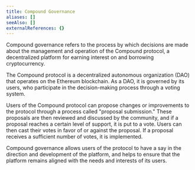 ```yaml
---
title: Compound Governance
aliases: []
seeAlso: []
externalReferences: {}
---
```


Compound governance refers to the process by which decisions are made about the management and operation of the Compound protocol, a decentralized platform for earning interest on and borrowing cryptocurrency.

The Compound protocol is a decentralized autonomous organization (DAO) that operates on the Ethereum blockchain. As a DAO, it is governed by its users, who participate in the decision-making process through a voting system.

Users of the Compound protocol can propose changes or improvements to the protocol through a process called "proposal submission." These proposals are then reviewed and discussed by the community, and if a proposal reaches a certain level of support, it is put to a vote. Users can then cast their votes in favor of or against the proposal. If a proposal receives a sufficient number of votes, it is implemented.

Compound governance allows users of the protocol to have a say in the direction and development of the platform, and helps to ensure that the platform remains aligned with the needs and interests of its users.